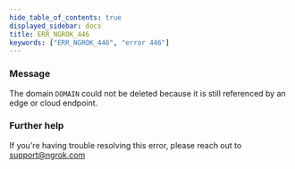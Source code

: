 ```yaml
---
hide_table_of_contents: true
displayed_sidebar: docs
title: ERR_NGROK_446
keywords: ["ERR_NGROK_446", "error 446"]
---
```


### Message

The domain `DOMAIN` could not be deleted because it is still referenced by an edge or cloud endpoint.

### Further help

If you're having trouble resolving this error, please reach out to [support@ngrok.com](mailto:support@ngrok.com?subject=Help%20with%20ERR_NGROK_446)
